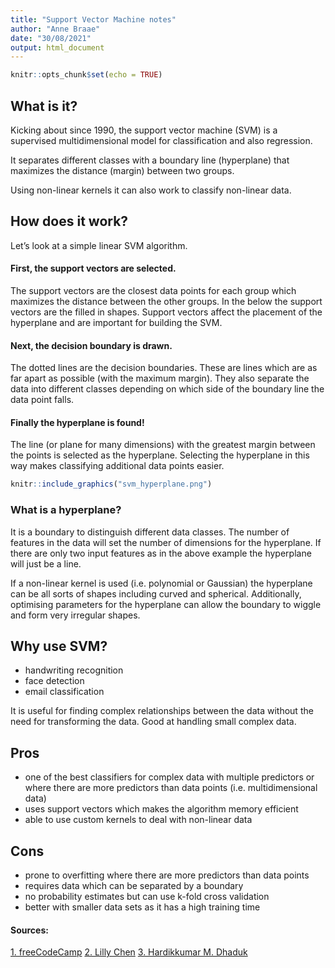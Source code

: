 ```yaml
---
title: "Support Vector Machine notes"
author: "Anne Braae"
date: "30/08/2021"
output: html_document
---
```


```r
knitr::opts_chunk$set(echo = TRUE)
```

## What is it?

Kicking about since 1990, the support vector machine (SVM) is a supervised multidimensional model for classification and also regression.

It separates different classes with a boundary line (hyperplane) that maximizes the distance (margin) between two groups.

Using non-linear kernels it can also work to classify non-linear data.

## How does it work?

Let's look at a simple linear SVM algorithm.

#### First, the support vectors are selected.

The support vectors are the closest data points for each group which maximizes the distance between the other groups. In the below the support vectors are the filled in shapes. Support vectors affect the placement of the hyperplane and are important for building the SVM.

#### Next, the decision boundary is drawn.

The dotted lines are the decision boundaries. These are lines which are as far apart as possible (with the maximum margin). They also separate the data into different classes depending on which side of the boundary line the data point falls.

#### Finally the hyperplane is found!

The line (or plane for many dimensions) with the greatest margin between the points is selected as the hyperplane. Selecting the hyperplane in this way makes classifying additional data points easier.

```r
knitr::include_graphics("svm_hyperplane.png")
```


### What is a hyperplane?

It is a boundary to distinguish different data classes. The number of features in the data will set the number of dimensions for the hyperplane. If there are only two input features as in the above example the hyperplane will just be a line.

If a non-linear kernel is used (i.e. polynomial or Gaussian) the hyperplane can be all sorts of shapes including curved and spherical. Additionally, optimising parameters for the hyperplane can allow the boundary to wiggle and form very irregular shapes.

## Why use SVM?

* handwriting recognition
* face detection
* email classification

It is useful for finding complex relationships between the data without the need for transforming the data. Good at handling small complex data.


## Pros

- one of the best classifiers for complex data with multiple predictors or where there are more predictors than data points (i.e. multidimensional data)
- uses support vectors which makes the algorithm memory efficient
- able to use custom kernels to deal with non-linear data

## Cons

- prone to overfitting where there are more predictors than data points
- requires data which can be separated by a boundary
- no probability estimates but can use k-fold cross validation
- better with smaller data sets as it has a high training time

#### Sources:

[1. freeCodeCamp](https://www.freecodecamp.org/news/svm-machine-learning-tutorial-what-is-the-support-vector-machine-algorithm-explained-with-code-examples/)
[2. Lilly Chen](https://towardsdatascience.com/support-vector-machine-simply-explained-fee28eba5496)
[3. Hardikkumar M. Dhaduk](https://www.analyticsvidhya.com/blog/2021/07/svm-and-pca-tutorial-for-beginners/)